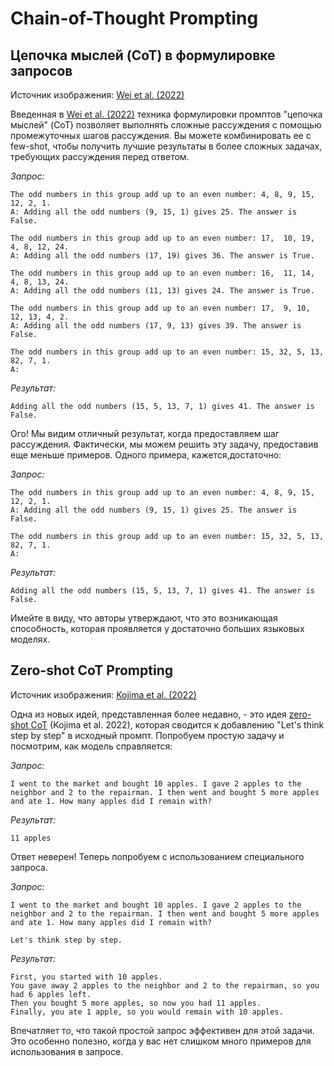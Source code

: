 # Chain-of-Thought Prompting

## Цепочка мыслей (CoT) в формулировке запросов

<Screenshot src={COT} alt="COT" />

Источник изображения: [Wei et al. (2022)](https://arxiv.org/abs/2201.11903)

Введенная в [Wei et al. (2022)](https://arxiv.org/abs/2201.11903) техника формулировки промптов "цепочка мыслей" (CoT) позволяет выполнять сложные рассуждения с помощью промежуточных шагов рассуждения. Вы можете комбинировать ее с few-shot, чтобы получить лучшие результаты в более сложных задачах, требующих рассуждения перед ответом.

*Запрос:*
```
The odd numbers in this group add up to an even number: 4, 8, 9, 15, 12, 2, 1.
A: Adding all the odd numbers (9, 15, 1) gives 25. The answer is False.

The odd numbers in this group add up to an even number: 17,  10, 19, 4, 8, 12, 24.
A: Adding all the odd numbers (17, 19) gives 36. The answer is True.

The odd numbers in this group add up to an even number: 16,  11, 14, 4, 8, 13, 24.
A: Adding all the odd numbers (11, 13) gives 24. The answer is True.

The odd numbers in this group add up to an even number: 17,  9, 10, 12, 13, 4, 2.
A: Adding all the odd numbers (17, 9, 13) gives 39. The answer is False.

The odd numbers in this group add up to an even number: 15, 32, 5, 13, 82, 7, 1. 
A:
```

*Результат:*
```
Adding all the odd numbers (15, 5, 13, 7, 1) gives 41. The answer is False.
```

Ого! Мы видим отличный результат, когда предоставляем шаг рассуждения. Фактически, мы можем решить эту задачу, предоставив еще меньше примеров. Одного примера, кажется,достаточно:

*Запрос:*
```
The odd numbers in this group add up to an even number: 4, 8, 9, 15, 12, 2, 1.
A: Adding all the odd numbers (9, 15, 1) gives 25. The answer is False.

The odd numbers in this group add up to an even number: 15, 32, 5, 13, 82, 7, 1. 
A:
```

*Результат:*
```
Adding all the odd numbers (15, 5, 13, 7, 1) gives 41. The answer is False.
```

Имейте в виду, что авторы утверждают, что это возникающая способность, которая проявляется у достаточно больших языковых моделях.

## Zero-shot CoT Prompting

<Screenshot src={ZEROCOT} alt="Zero-shot COT" />

Источник изображения: [Kojima et al. (2022)](https://arxiv.org/abs/2205.11916)

Одна из новых идей, представленная более недавно, - это идея [zero-shot CoT](https://arxiv.org/abs/2205.11916) (Kojima et al. 2022), которая сводится к добавлению "Let's think step by step" в исходный промпт. Попробуем простую задачу и посмотрим, как модель справляется:

*Запрос:*
```
I went to the market and bought 10 apples. I gave 2 apples to the neighbor and 2 to the repairman. I then went and bought 5 more apples and ate 1. How many apples did I remain with?
```

*Результат:*
```
11 apples
```

Ответ неверен! Теперь попробуем с использованием специального запроса.

*Запрос:*
```
I went to the market and bought 10 apples. I gave 2 apples to the neighbor and 2 to the repairman. I then went and bought 5 more apples and ate 1. How many apples did I remain with?

Let's think step by step.
```

*Результат:*
```
First, you started with 10 apples.
You gave away 2 apples to the neighbor and 2 to the repairman, so you had 6 apples left.
Then you bought 5 more apples, so now you had 11 apples.
Finally, you ate 1 apple, so you would remain with 10 apples.
```

Впечатляет то, что такой простой запрос эффективен для этой задачи. Это особенно полезно, когда у вас нет слишком много примеров для использования в запросе.
